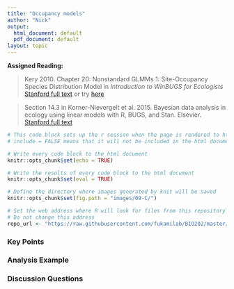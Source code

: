 ```yaml
---
title: "Occupancy models"
author: "Nick"
output:
  html_document: default
  pdf_document: default
layout: topic
---
```


**Assigned Reading:**

> Kery 2010. Chapter 20: Nonstandard GLMMs 1: Site-Occupancy Species Distribution Model in *Introduction to WinBUGS for Ecologists* [Stanford full text](https://www-sciencedirect-com.stanford.idm.oclc.org/science/book/9780123786050) or try [here](https://searchworks.stanford.edu/view/8660368)

> Section 14.3 in Korner-Nievergelt et al. 2015. Bayesian data analysis in ecology using linear models with R, BUGS, and Stan. Elsevier. [Stanford full text](http://www.sciencedirect.com/science/book/9780128013700)



```r
# This code block sets up the r session when the page is rendered to html
# include = FALSE means that it will not be included in the html document

# Write every code block to the html document 
knitr::opts_chunk$set(echo = TRUE)

# Write the results of every code block to the html document 
knitr::opts_chunk$set(eval = TRUE)

# Define the directory where images generated by knit will be saved
knitr::opts_chunk$set(fig.path = "images/09-C/")

# Set the web address where R will look for files from this repository
# Do not change this address
repo_url <- "https://raw.githubusercontent.com/fukamilab/BIO202/master/"
```

### Key Points




### Analysis Example



### Discussion Questions




